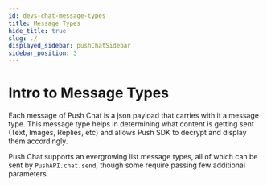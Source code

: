 ```yaml
---
id: devs-chat-message-types
title: Message Types
hide_title: true
slug: ./
displayed_sidebar: pushChatSidebar
sidebar_position: 3
---
```


# Intro to Message Types
Each message of Push Chat is a json payload that carries with it a message type. This message type helps in determining what content is getting sent (Text, Images, Replies, etc) and allows Push SDK to decrypt and display them accordingly.

Push Chat supports an evergrowing list message types, all of which can be sent by `PushAPI.chat.send`, though some require passing few additional parameters.

<head>
  <title>Intro to Message Types | Push Chat | Push Documentation</title>
</head>


<DocCardList />